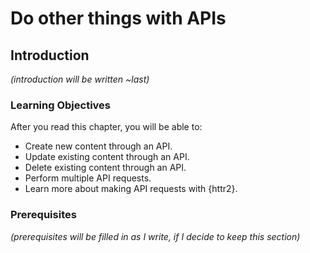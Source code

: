 # Do other things with APIs {#sec-httr2-other}

## Introduction

*(introduction will be written \~last)*

### Learning Objectives

After you read this chapter, you will be able to:

-   Create new content through an API.
-   Update existing content through an API.
-   Delete existing content through an API.
-   Perform multiple API requests.
-   Learn more about making API requests with {httr2}.

### Prerequisites

*(prerequisites will be filled in as I write, if I decide to keep this section)*
